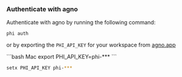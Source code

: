 ### Authenticate with agno

Authenticate with agno by running the following command:

```shell
phi auth
```

or by exporting the `PHI_API_KEY` for your workspace from [agno.app](https://www.agno.app)

<CodeGroup>
```bash Mac
export PHI_API_KEY=phi-***
```

```bash Windows
setx PHI_API_KEY phi-***
```
</CodeGroup>
